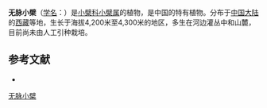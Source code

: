 {{Speciesbox
| name = 无脉小檗
| status = 
| status_system = 
| image =
| genus = Berberis
| species = nullinervis
| authority = Ying
}}

'''无脉小檗'''（[[学名|学名]]：{{lang|la|''Berberis nullinervis''}}）是[[小檗科|小檗科]][[小檗属|小檗属]]的植物，是中国的特有植物。分布于[[中国大陆|中国大陆]]的[[西藏|西藏]]等地，生长于海拔4,200米至4,300米的地区，多生在河边灌丛中和山麓，目前尚未由人工引种栽培。

== 参考文献 ==
<div class="references-small">
* {{cite web| url =http://www.bioinfo.cn/db05/KmzwSpecies.php?action=view&id=1119| title =无脉小檗| work =《中国高等植物数据库全库》| publisher =中国科学院微生物研究所| author =昆明植物研究所| accessdate =2009-02-22| deadurl =yes| archiveurl =https://web.archive.org/web/20160305082034/http://www.bioinfo.cn/db05/KmzwSpecies.php?action=view&id=1119| archivedate =2016-03-05}}
</div>
{{Taxonbar|from=Q11085829}}

[[Category:小檗属|无脉小檗]]


{{植物小作品}}
